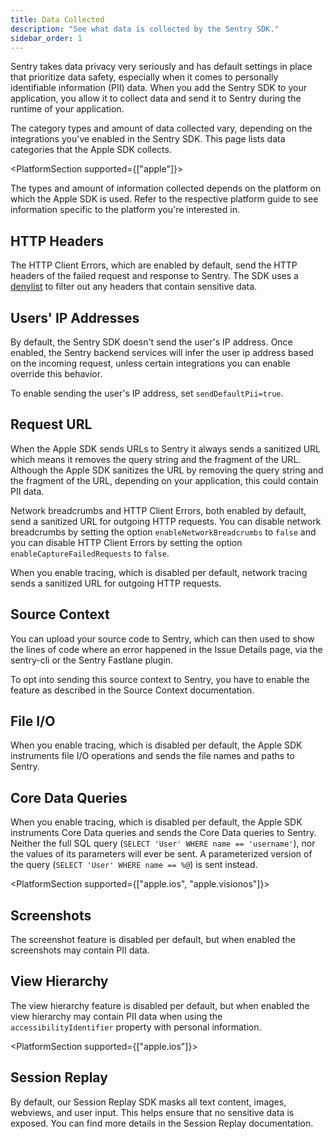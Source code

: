 ```yaml
---
title: Data Collected
description: "See what data is collected by the Sentry SDK."
sidebar_order: 1
---
```


Sentry takes data privacy very seriously and has default settings in place that prioritize data safety, especially when it comes to personally identifiable information (PII) data. When you add the Sentry SDK to your application, you allow it to collect data and send it to Sentry during the runtime of your application.

The category types and amount of data collected vary, depending on the integrations you've enabled in the Sentry SDK. This page lists data categories that the Apple SDK collects.

<PlatformSection supported={["apple"]}>

<Alert>
  The types and amount of information collected depends on the platform on which the Apple SDK is used. Refer to the <PlatformLink to="/">respective platform guide</PlatformLink> to see information specific to the platform you're interested in.
</Alert>

</PlatformSection>

## HTTP Headers

The <PlatformLink to="/configuration/http-client-errors">HTTP Client Errors</PlatformLink>, which are enabled by default, send the HTTP headers of the failed request and response to Sentry. The SDK uses a [denylist](https://github.com/getsentry/sentry-cocoa/blob/main/Sources/Swift/Tools/HTTPHeaderSanitizer.swift) to filter out any headers that contain sensitive data.

## Users' IP Addresses

By default, the Sentry SDK doesn't send the user's IP address. Once enabled, the Sentry backend services will infer the user ip address based on the incoming request, unless certain integrations you can enable override this behavior.

To enable sending the user's IP address, set <PlatformLink to="/configuration/options/#sendDefaultPii">`sendDefaultPii=true`</PlatformLink>.

## Request URL

When the Apple SDK sends URLs to Sentry it always sends a sanitized URL which means it removes the query string and the fragment of the URL. Although the Apple SDK sanitizes the URL by removing the query string and the fragment of the URL, depending on your application, this could contain PII data.

Network breadcrumbs and HTTP Client Errors, both enabled by default, send a sanitized URL for outgoing HTTP requests. You can disable network breadcrumbs by setting the option `enableNetworkBreadcrumbs` to `false` and you can disable HTTP Client Errors by setting the option `enableCaptureFailedRequests` to `false`.

When you enable <PlatformLink to="/tracing">tracing</PlatformLink>, which is disabled per default, <PlatformLink to="/tracing/instrumentation/automatic-instrumentation/#network-tracking"> network tracing</PlatformLink> sends a sanitized URL for outgoing HTTP requests.

## Source Context

You can upload your source code to Sentry, which can then used to show the lines of code where an error happened in the Issue Details page, via the <PlatformLink to="/sourcecontext/#1-manually-upload-with-the-sentry-cli">sentry-cli</PlatformLink> or the <PlatformLink to="/sourcecontext/#2-fastlane-plugin">Sentry Fastlane plugin</PlatformLink>.

To opt into sending this source context to Sentry, you have to enable the feature as described in <PlatformLink to="/sourcecontext/">the Source Context documentation</PlatformLink>.

## File I/O

When you enable tracing, which is disabled per default, the Apple SDK <PlatformLink to="/tracing/instrumentation/automatic-instrumentation/#file-io-tracing">instruments file I/O operations</PlatformLink> and sends the file names and paths to Sentry.

## Core Data Queries

When you enable <PlatformLink to="/tracing">tracing</PlatformLink>, which is disabled per default, the Apple SDK <PlatformLink to="/tracing/instrumentation/automatic-instrumentation/#core-data-tracing">instruments Core Data queries</PlatformLink> and sends the Core Data queries to Sentry. Neither the full SQL query (`SELECT 'User' WHERE name == 'username'`), nor the values of its parameters will ever be sent. A parameterized version of the query (`SELECT 'User' WHERE name == %@`) is sent instead.

<PlatformSection supported={["apple.ios", "apple.visionos"]}>

## Screenshots

The <PlatformLink to="/enriching-events/screenshots">screenshot feature</PlatformLink> is disabled per default, but when enabled the screenshots may contain PII data.

## View Hierarchy

The <PlatformLink to="/enriching-events/viewhierarchy">view hierarchy feature</PlatformLink> is disabled per default, but when enabled the view hierarchy may contain PII data when using the `accessibilityIdentifier` property with personal information.

</PlatformSection>

<PlatformSection supported={["apple.ios"]}>

## Session Replay

By default, our Session Replay SDK masks all text content, images, webviews, and user input. This helps ensure that no sensitive data is exposed. You can find <PlatformLink to="/session-replay/#privacy">more details in the Session Replay documentation</PlatformLink>.

</PlatformSection>
